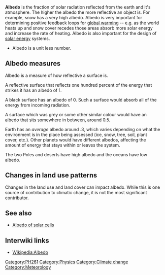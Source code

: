 '''Albedo''' is the fraction of solar radiation reflected from the earth and it's atmosphere. The higher the albedo the more reflective an object is. For example, snow has a very high albedo. Albedo is very important for determining positive feedback loops for [[global warming]] -- e.g. as the world heats up and snow cover recedes those areas absorb more solar energy and increase the rate of heating. Albedo is also important for the design of [[solar energy]] systems.

* Albedo is a unit less number.

== Albedo measures ==

Albedo is a measure of how reflective a surface is.

A reflective surface that reflects one hundred percent of the energy that strikes it has an albedo of 1.

A black surface has an albedo of 0. Such a surface would absorb all of the energy from incoming radiation.

A surface which was grey or some other similar colour would have an albedo that sits somewhere in between, around 0.5. 

Earth has an ''average'' albedo around .3, which varies depending on what the environment is in the place being assessed (ice, snow, tree, soil, plant cover, etc.). Other planets would have different albedos, affecting the amount of energy that stays within or leaves the system.

The two Poles and deserts have high albedo and the oceans have low albedo.

== Changes in land use patterns ==

Changes in the land use and land cover can impact albedo. While this is one source of contribution to climatic change, it is not the most significant contributor.


{{stub}}

== See also ==

* [[Albedo of solar cells]]

== Interwiki links ==

* [[Wikipedia:Albedo]]

[[Category:PH261]]
[[Category:Physics]]
[[Category:Climate change]]
[[Category:Meteorology]]